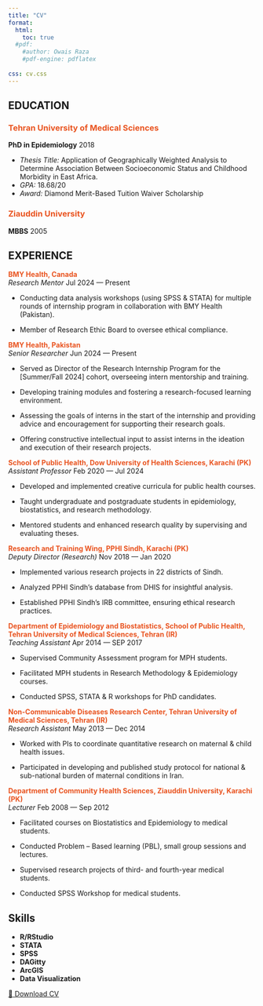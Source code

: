 ```yaml
---
title: "CV"
format:
  html:
    toc: true
  #pdf:
    #author: Owais Raza
    #pdf-engine: pdflatex
    
css: cv.css
---
```


## EDUCATION

### [Tehran University of Medical Sciences]{style="color:#E95420"}

**PhD in Epidemiology** [2018]{.cvdate}

-   *Thesis Title:* Application of Geographically Weighted Analysis to Determine Association Between Socioeconomic Status and Childhood Morbidity in East Africa.\
-   *GPA:* 18.68/20\
-   *Award:* Diamond Merit-Based Tuition Waiver Scholarship

### [Ziauddin University]{style="color:#E95420"}

**MBBS** [2005]{.cvdate}

## EXPERIENCE

[**BMY Health, Canada**]{style="color:#E95420"}\
*Research Mentor* [Jul 2024 --- Present]{.cvdate}

-   Conducting data analysis workshops (using SPSS & STATA) for multiple rounds of internship program in collaboration with BMY Health (Pakistan).

-   Member of Research Ethic Board to oversee ethical compliance.

[**BMY Health, Pakistan**]{style="color:#E95420"}\
*Senior Researcher* [Jun 2024 --- Present]{.cvdate}

-   Served as Director of the Research Internship Program for the \[Summer/Fall 2024\] cohort, overseeing intern mentorship and training.

-   Developing training modules and fostering a research-focused learning environment.

-   Assessing the goals of interns in the start of the internship and providing advice and encouragement for supporting their research goals.

-   Offering constructive intellectual input to assist interns in the ideation and execution of their research projects.

[**School of Public Health, Dow University of Health Sciences, Karachi (PK)**]{style="color:#E95420"}\
*Assistant Professor* [Feb 2020 --- Jul 2024]{.cvdate}

-   Developed and implemented creative curricula for public health courses.

-   Taught undergraduate and postgraduate students in epidemiology, biostatistics, and research methodology.

-   Mentored students and enhanced research quality by supervising and evaluating theses.

[**Research and Training Wing, PPHI Sindh, Karachi (PK)**]{style="color:#E95420"}\
*Deputy Director (Research)* [Nov 2018 --- Jan 2020]{.cvdate}

-   Implemented various research projects in 22 districts of Sindh.

-   Analyzed PPHI Sindh’s database from DHIS for insightful analysis.

-   Established PPHI Sindh’s IRB committee, ensuring ethical research practices.

[**Department of Epidemiology and Biostatistics, School of Public Health, Tehran University of Medical Sciences, Tehran (IR)**]{style="color:#E95420"}\
*Teaching Assistant* [Apr 2014 --- SEP 2017]{.cvdate}

-   Supervised Community Assessment program for MPH students.

-   Facilitated MPH students in Research Methodology & Epidemiology courses.

-   Conducted SPSS, STATA & R workshops for PhD candidates.

[**Non-Communicable Diseases Research Center, Tehran University of Medical Sciences, Tehran (IR)**]{style="color:#E95420"}\
*Research Assistant* [May 2013 --- Dec 2014]{.cvdate}

-   Worked with PIs to coordinate quantitative research on maternal & child health issues.

-   Participated in developing and published study protocol for national & sub-national burden of maternal conditions in Iran.

[**Department of Community Health Sciences, Ziauddin University, Karachi (PK)**]{style="color:#E95420"}\
*Lecturer* [Feb 2008 --- Sep 2012]{.cvdate}

-   Facilitated courses on Biostatistics and Epidemiology to medical students.

-   Conducted Problem – Based learning (PBL), small group sessions and lectures.

-   Supervised research projects of third- and fourth-year medical students.

-   Conducted SPSS Workshop for medical students.

## Skills

-   **R/RStudio**
-   **STATA**
-   **SPSS**
-   **DAGitty**
-   **ArcGIS**
-   **Data Visualization**

<a href="CV.pdf" download class="floating-btn">📄 Download CV</a>
